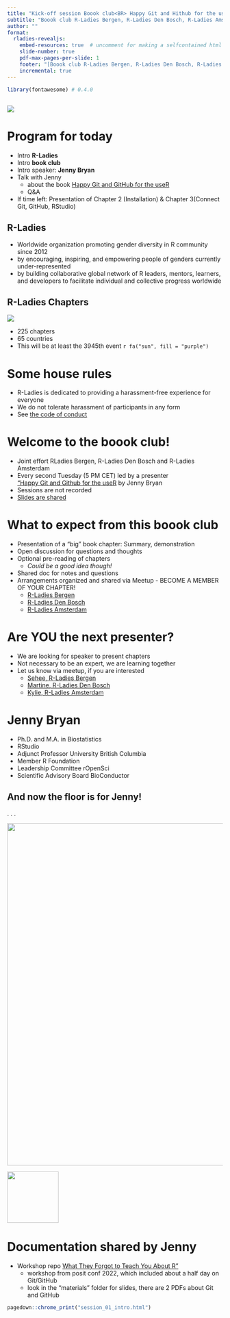 ---
title: "Kick-off session Boook club<BR> Happy Git and Hithub for the useR"
subtitle: "Boook club R-Ladies Bergen, R-Ladies Den Bosch, R-Ladies Amsterdam"
author: ""
format: 
  rladies-revealjs:
    embed-resources: true  # uncomment for making a selfcontained html for sharing
    slide-number: true
    pdf-max-pages-per-slide: 1
    footer: "[Boook club R-Ladies Bergen, R-Ladies Den Bosch, R-Ladies Amsterdam]"
    incremental: true
---

```{r}
library(fontawesome) # 0.4.0

```

##  {background-color="#562457"}

![](session_01.png){fig-align="center"}

# Program for today

-  Intro **R-Ladies**
-  Intro **book club**
-  Intro speaker: **Jenny Bryan**
<BR>
-  Talk with Jenny
    -  about the book [Happy Git and GitHub for the useR](https://happygitwithr.com/)
    -  Q&A
<BR>
-  If time left: Presentation of Chapter 2 (Installation) & Chapter 3(Connect Git, GitHub, RStudio)

## R-Ladies {background-image="border.png"}

-   Worldwide organization promoting gender diversity in R community since 2012
-   by encouraging, inspiring, and empowering people of genders currently under-represented
-   by building collaborative global network of R leaders, mentors, learners, and developers to facilitate individual and collective progress worldwide

## R-Ladies Chapters

![](chapters.png){fig-align="left"}

-   225 chapters
-   65 countries
-   This will be at least the 3945th event `r fa("sun", fill = "purple")`


# Some house rules

-  R-Ladies is dedicated to providing a harassment-free experience for everyone
-  We do not tolerate harassment of participants in any form
-  See [the code of conduct](https://rladies.org/coc/)

# Welcome to the boook club!

-  Joint effort RLadies Bergen, R-Ladies Den Bosch and R-Ladies Amsterdam  
-  Every second Tuesday (5 PM CET) led by a presenter  
["Happy Git and Github for the useR](https://happygitwithr.com/) by Jenny Bryan
-  Sessions are not recorded
-  [Slides are shared](https://github.com/rladiesboookclub/happygitwithr)

# What to expect from this boook club

-  Presentation of a “big” book chapter: Summary, demonstration
-  Open discussion for questions and thoughts
-  Optional pre-reading of chapters 
    -  *Could be a good idea though!*
-  Shared doc for notes and questions
-  Arrangements organized and shared via Meetup - BECOME A
MEMBER OF YOUR CHAPTER!
    -  [R-Ladies Bergen](https://www.meetup.com/rladies-bergen/)
    -  [R-Ladies Den Bosch](https://www.meetup.com/nl-NL/rladies-den-bosch/)
    -  [R-Ladies Amsterdam](https://www.meetup.com/rladies-amsterdam/)

# Are YOU the next presenter?

-  We are looking for speaker to present chapters
-  Not necessary to be an expert, we are learning together
-  Let us know via meetup, if you are interested
    -  [Sehee, R-Ladies Bergen](https://www.meetup.com/rladies-bergen/)
    -  [Martine, R-Ladies Den Bosch](https://www.meetup.com/nl-NL/rladies-den-bosch/)
    -  [Kylie, R-Ladies Amsterdam](https://www.meetup.com/rladies-amsterdam/)    


# Jenny Bryan

-  Ph.D. and M.A. in Biostatistics
-  RStudio 
-  Adjunct Professor University British Columbia
-  Member R Foundation
-  Leadership Committee rOpenSci
-  Scientific Advisory Board BioConductor


## And now the floor is for Jenny!

. . .

![](tenor.gif){.absolute top=100 left=0 width="800"}

![](gitwit.png){.absolute top=130 left=280 width=120 }


# Documentation shared by Jenny

-  Workshop repo  [What They Forgot to Teach You About R"](https://github.com/rstats-wtf/wtf-2022-rsc)  
    -  workshop from posit conf 2022, which included about a half day on Git/GitHub
    -  look in the "materials" folder for slides, there are 2 PDFs about Git and GitHub


```{r, eval = FALSE}
pagedown::chrome_print("session_01_intro.html")

```


